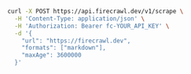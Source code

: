 ```bash cURL
curl -X POST https://api.firecrawl.dev/v1/scrape \
  -H 'Content-Type: application/json' \
  -H 'Authorization: Bearer fc-YOUR_API_KEY' \
  -d '{
    "url": "https://firecrawl.dev",
    "formats": ["markdown"],
    "maxAge": 3600000
  }'
```

